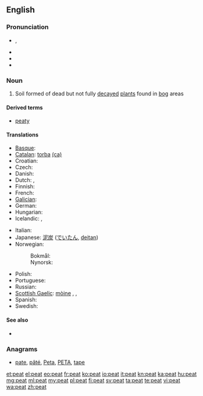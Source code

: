 ==English==

===Pronunciation===
* {{IPA|/piːt/}}, {{X-SAMPA|/pi:t/}}
* {{audio|en-us-peat.ogg|Audio (US)}}
* {{rhymes|iːt}}
* {{homophones|Pete}}

===Noun===
{{en-noun|s|-}}

# Soil formed of dead but not fully [[decay|decayed]] [[plant]]s found in [[bog]] areas

====Derived terms====
* [[peaty]]

====Translations====
{{trans-top|soil}}
* [[Basque]]: {{t-|eu|zohikatz|xs=Basque}}
* [[Catalan]]: [[torba]] {{f}} [[:ca:torba|(ca)]]
* Croatian: {{t-|hr|treset|m}}
* Czech: {{t+|cs|rašelina|f}}
* Danish: {{t-|da|tørv}}
* Dutch: {{t+|nl|turf|m}}, {{t+|nl|veen|n}}
* Finnish: {{t+|fi|turve}}
* French: {{t+|fr|tourbe|f}}
* [[Galician]]: {{t-|gl|turba|f|xs=Galician}}
* German: {{t+|de|Torf|m}}
* Hungarian: {{t+|hu|tőzeg}}
* Icelandic: {{t-|is|torf|n}}, {{t+|is|mór|m}}
{{trans-mid}}
* Italian: {{t+|it|torba|f}}
* Japanese: [[泥炭]] ([[でいたん]], [[deitan]])
* Norwegian:
*: Bokmål: {{t-|no|torv|m|f}}
*: Nynorsk: {{t-|no|torv|f|n}}
* Polish: {{t+|pl|torf|m}}
* Portuguese: {{t+|pt|turfa|f}}
* Russian: {{t+|ru|торф|m|sc=Cyrl|tr=torf}}
* [[Scottish Gaelic]]: [[mòine]] {{f}},  {{qualifier|single piece}} {{t-|gd|fàd|m|xs=Scottish Gaelic}},  {{qualifier|single piece}} {{t-|gd|fòid|f|xs=Scottish Gaelic}}
* Spanish: {{t-|es|turba|f}}
* Swedish: {{t+|sv|torv}}
{{trans-bottom}}

====See also====
* {{pedia}}

===Anagrams===
* [[pate#English|pate]], [[pâté#English|pâté]], [[Peta#English|Peta]], [[PETA#English|PETA]], [[tape#English|tape]]

[[et:peat]]
[[el:peat]]
[[eo:peat]]
[[fr:peat]]
[[ko:peat]]
[[io:peat]]
[[it:peat]]
[[kn:peat]]
[[ka:peat]]
[[hu:peat]]
[[mg:peat]]
[[ml:peat]]
[[my:peat]]
[[pl:peat]]
[[fi:peat]]
[[sv:peat]]
[[ta:peat]]
[[te:peat]]
[[vi:peat]]
[[wa:peat]]
[[zh:peat]]